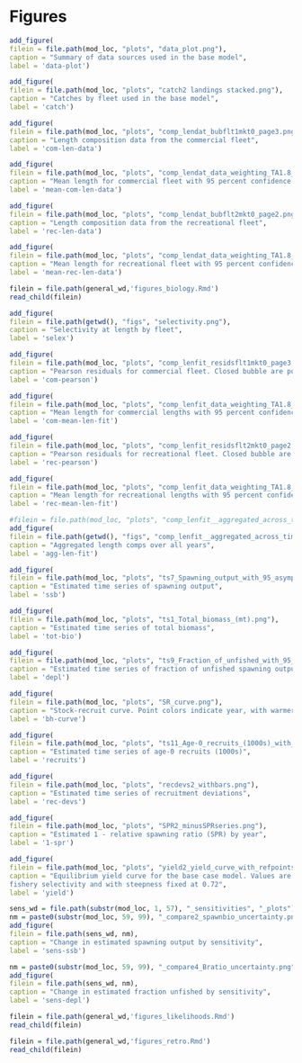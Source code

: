\clearpage
# Figures


<!-- ====================================================================== --> 
<!-- ******************* Data Used in the Model *************************** --> 
<!-- ====================================================================== --> 

```r
add_figure(
filein = file.path(mod_loc, "plots", "data_plot.png"), 
caption = "Summary of data sources used in the base model",
label = 'data-plot')
```	

<!-- ====================================================================== -->  
<!-- ****************** Catches Used in the Model ************************* --> 
<!-- ====================================================================== -->  

```r
add_figure(
filein = file.path(mod_loc, "plots", "catch2 landings stacked.png"), 
caption = "Catches by fleet used in the base model",
label = 'catch')
```	


<!-- ====================================================================== -->
<!-- ****************   Commercial Length Samples    ********************** --> 
<!-- ====================================================================== -->

```r
add_figure(
filein = file.path(mod_loc, "plots", "comp_lendat_bubflt1mkt0_page3.png"), 
caption = "Length composition data from the commercial fleet",
label = 'com-len-data')
```

```r
add_figure(
filein = file.path(mod_loc, "plots", "comp_lendat_data_weighting_TA1.8_CA_N_Commercial.png"), 
caption = "Mean length for commercial fleet with 95 percent confidence intervals",
label = 'mean-com-len-data')
```

<!-- ====================================================================== -->
<!-- **************** Recreational Length Samples    ********************** --> 
<!-- ====================================================================== -->

```r
add_figure(
filein = file.path(mod_loc, "plots", "comp_lendat_bubflt2mkt0_page2.png"), 
caption = "Length composition data from the recreational fleet",
label = 'rec-len-data')
```

```r
add_figure(
filein = file.path(mod_loc, "plots", "comp_lendat_data_weighting_TA1.8_CA_N_Recreational.png"), 
caption = "Mean length for recreational fleet with 95 percent confidence intervals",
label = 'mean-rec-len-data')
```

<!-- ====================================================================== -->
<!-- *************************     Biology     **************************** --> 
<!-- ====================================================================== -->

```r
filein = file.path(general_wd,'figures_biology.Rmd')
read_child(filein)
```


<!-- ====================================================================== -->
<!-- *********************    Selectivity            ********************** --> 
<!-- ====================================================================== -->

```r
add_figure(
filein = file.path(getwd(), "figs", "selectivity.png"),
caption = "Selectivity at length by fleet",
label = 'selex')
```


<!-- ====================================================================== -->
<!-- ****************** Fit to the Length Data **************************** --> 
<!-- ====================================================================== -->


```r
add_figure(
filein = file.path(mod_loc, "plots", "comp_lenfit_residsflt1mkt0_page3.png"), 
caption = "Pearson residuals for commercial fleet. Closed bubble are positive residuals (observed > expected) and open bubbles are negative residuals (observed < expected)",
label = 'com-pearson')
```

```r
add_figure(
filein = file.path(mod_loc, "plots", "comp_lenfit_data_weighting_TA1.8_CA_N_Commercial.png"), 
caption = "Mean length for commercial lengths with 95 percent confidence intervals based on current samples sizes",
label = 'com-mean-len-fit')
```

```r
add_figure(
filein = file.path(mod_loc, "plots", "comp_lenfit_residsflt2mkt0_page2.png"), 
caption = "Pearson residuals for recreational fleet. Closed bubble are positive residuals (observed > expected) and open bubbles are negative residuals (observed < expected)",
label = 'rec-pearson')
```

```r
add_figure(
filein = file.path(mod_loc, "plots", "comp_lenfit_data_weighting_TA1.8_CA_N_Recreational.png"), 
caption = "Mean length for recreational lengths with 95 percent confidence intervals based on current samples sizes",
label = 'rec-mean-len-fit')
```

```r
#filein = file.path(mod_loc, "plots", "comp_lenfit__aggregated_across_time.png"), 
add_figure(
filein = file.path(getwd(), "figs", "comp_lenfit__aggregated_across_time.png"),
caption = "Aggregated length comps over all years",
label = 'agg-len-fit')
```

<!-- ====================================================================== -->
<!-- ******************      Time Series       **************************** --> 
<!-- ====================================================================== -->

```r
add_figure(
filein = file.path(mod_loc, "plots", "ts7_Spawning_output_with_95_asymptotic_intervals_intervals.png"), 
caption = "Estimated time series of spawning output",
label = 'ssb')
```

```r
add_figure(
filein = file.path(mod_loc, "plots", "ts1_Total_biomass_(mt).png"), 
caption = "Estimated time series of total biomass",
label = 'tot-bio')
```

```r
add_figure(
filein = file.path(mod_loc, "plots", "ts9_Fraction_of_unfished_with_95_asymptotic_intervals_intervals.png"), 
caption = "Estimated time series of fraction of unfished spawning output",
label = 'depl')
```


```r
add_figure(
filein = file.path(mod_loc, "plots", "SR_curve.png"), 
caption = "Stock-recruit curve. Point colors indicate year, with warmer colors indicating earlier years and cooler colors in showing later years",
label = 'bh-curve')
```


```r
add_figure(
filein = file.path(mod_loc, "plots", "ts11_Age-0_recruits_(1000s)_with_95_asymptotic_intervals.png"), 
caption = "Estimated time series of age-0 recruits (1000s)",
label = 'recruits')
```

```r
add_figure(
filein = file.path(mod_loc, "plots", "recdevs2_withbars.png"), 
caption = "Estimated time series of recruitment deviations",
label = 'rec-devs')
```


<!-- ====================================================================== -->
<!-- ******************    Reference Points    **************************** --> 
<!-- ====================================================================== -->


```r
add_figure(
filein = file.path(mod_loc, "plots", "SPR2_minusSPRseries.png"), 
caption = "Estimated 1 - relative spawning ratio (SPR) by year",
label = '1-spr')
```

```r
add_figure(
filein = file.path(mod_loc, "plots", "yield2_yield_curve_with_refpoints.png"), 
caption = "Equilibrium yield curve for the base case model. Values are based on the 2020
fishery selectivity and with steepness fixed at 0.72",
label = 'yield')
```


<!-- ====================================================================== -->
<!-- ******************       Sensitivity     ***************************** --> 
<!-- ====================================================================== -->


```r
sens_wd = file.path(substr(mod_loc, 1, 57), "_sensitivities", "_plots")
nm = paste0(substr(mod_loc, 59, 99), "_compare2_spawnbio_uncertainty.png")
add_figure(
filein = file.path(sens_wd, nm),
caption = "Change in estimated spawning output by sensitivity",
label = 'sens-ssb')
```

```r
nm = paste0(substr(mod_loc, 59, 99), "_compare4_Bratio_uncertainty.png")
add_figure(
filein = file.path(sens_wd, nm),
caption = "Change in estimated fraction unfished by sensitivity",
label = 'sens-depl')
```

<!-- ====================================================================== -->
<!-- ******************      Likelihoods      ***************************** --> 
<!-- ====================================================================== -->

```r
filein = file.path(general_wd,'figures_likelihoods.Rmd')
read_child(filein)
```

<!-- ====================================================================== -->
<!-- ******************     Retrospectives    ***************************** --> 
<!-- ====================================================================== -->

```r
filein = file.path(general_wd,'figures_retro.Rmd')
read_child(filein)
```


\newpage